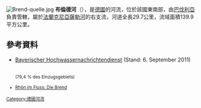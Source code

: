 {{No footnotes|time=2020-11-13T13:12:25+00:00}}
{{Coord|50|19|23.5|N|10|13|21.2|E|display=title}}
[[Image:Brend-quelle.jpg|right]]
'''布倫德河'''（{{lang-de|Brend}}），是[[德國|德國]]的河流，位於該國東南部，由[[巴伐利亞|巴伐利亞]]負責管轄，屬於[[法蘭克尼亞薩勒河|法蘭克尼亞薩勒河]]的右支流，河道全長29.7公里，流域面積139.9平方公里。

==參考資料==
* [http://www.hnd.bayern.de/ Bayerischer Hochwassernachrichtendienst] {{Wayback|url=http://www.hnd.bayern.de/ |date=20110511132544 }} (Stand: 6. September 2011)</ref><br/><small>(79,4 % des Einzugsgebiets)
* [http://www.rhoen-im-fluss.de/de/naturraum/Brend.php Rhön im Fluss: Die Brend] {{Wayback|url=http://www.rhoen-im-fluss.de/de/naturraum/Brend.php |date=20091122131506 }}

{{Germany-geo-stub}}
[[Category:德國河流|Category:德國河流]]